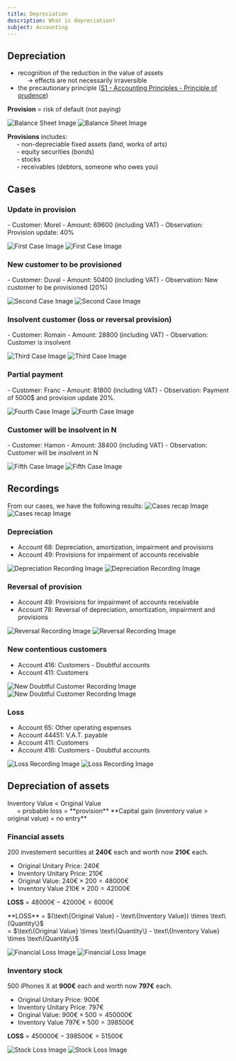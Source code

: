```yaml
---
title: Depreciation
description: What is depreciation?
subject: Accounting
---
```



## Depreciation

- recognition of the <span class="highlight red">reduction</span> in the value of assets<br/>
  &ensp;&ensp;&ensp;-> <span class="highlight">effects are not necessarily irraversible</span>
- the precautionary principle ([S1 - Accounting Principles - Principle of prudence](../s1/accounting-principles#principle-of-prudence))


<Callout type="info">**Provision** = risk of default (not paying)</Callout>

<img
  className="dark"
  src="/accounting/depreciation/balance-sheet-dark.png"
  alt="Balance Sheet Image"
/>
<img
  className="light"
  src="/accounting/depreciation/balance-sheet-light.png"
  alt="Balance Sheet Image"
/>

**Provisions** includes:<br/>
&ensp;&ensp;&ensp;- <span class="highlight blue">non-depreciable fixed assets</span> (land, works of arts)<br/>
&ensp;&ensp;&ensp;- <span class="highlight green">equity securities</span> (bonds)<br/>
&ensp;&ensp;&ensp;- <span class="highlight violet">stocks</span><br/>
&ensp;&ensp;&ensp;- <span class="highlight orange">receivables</span> (debtors, someone who owes you)<br/>

## Cases

### Update in provision

<Callout type="info">
- Customer: Morel
- Amount: 69600 (including VAT)
- Observation: Provision update: 40%
</Callout>

<img
  className="dark"
  src="/accounting/depreciation/cases/first-case-dark.png"
  alt="First Case Image"
/>
<img
  className="light"
  src="/accounting/depreciation/cases/first-case-light.png"
  alt="First Case Image"
/>

### New customer to be provisioned 

<Callout type="info">
- Customer: Duval 
- Amount: 50400 (including VAT)
- Observation: New customer to be provisioned (20%)
</Callout>

<img
  className="dark"
  src="/accounting/depreciation/cases/second-case-dark.png"
  alt="Second Case Image"
/>
<img
  className="light"
  src="/accounting/depreciation/cases/second-case-light.png"
  alt="Second Case Image"
/>

### Insolvent customer (loss or reversal provision) 

<Callout type="info">
- Customer: Romain 
- Amount: 28800 (including VAT)
- Observation: Customer is insolvent
</Callout>

<img
  className="dark"
  src="/accounting/depreciation/cases/third-case-dark.png"
  alt="Third Case Image"
/>
<img
  className="light"
  src="/accounting/depreciation/cases/third-case-light.png"
  alt="Third Case Image"
/>

### Partial payment

<Callout type="info">
- Customer: Franc 
- Amount: 81800 (including VAT)
- Observation: Payment of 5000$ and provision update 20%. 
</Callout>

<img
  className="dark"
  src="/accounting/depreciation/cases/fourth-case-dark.png"
  alt="Fourth Case Image"
/>
<img
  className="light"
  src="/accounting/depreciation/cases/fourth-case-light.png"
  alt="Fourth Case Image"
/>

### Customer will be insolvent in N

<Callout type="info">
- Customer: Hamon 
- Amount: 38400 (including VAT)
- Observation: Customer will be insolvent in N
</Callout>

<img
  className="dark"
  src="/accounting/depreciation/cases/fifth-case-dark.png"
  alt="Fifth Case Image"
/>
<img
  className="light"
  src="/accounting/depreciation/cases/fifth-case-light.png"
  alt="Fifth Case Image"
/>

## Recordings

From our cases, we have the following results:
<img
  className="dark"
  src="/accounting/depreciation/cases-recap-dark.png"
  alt="Cases recap Image"
/>
<img
  className="light"
  src="/accounting/depreciation/cases-recap-light.png"
  alt="Cases recap Image"
/>

### Depreciation

- <span class="highlight red">Account 68</span>: Depreciation, amortization, impairment and provisions
- <span class="highlight blue">Account 49</span>: Provisions for impairment of accounts receivable

<img
  className="dark"
  src="/accounting/depreciation/depreciation-recording-dark.png"
  alt="Depreciation Recording Image"
/>
<img
  className="light"
  src="/accounting/depreciation/depreciation-recording-light.png"
  alt="Depreciation Recording Image"
/>

### Reversal of provision 

- <span class="highlight blue">Account 49</span>: Provisions for impairment of accounts receivable
- <span class="highlight green">Account 78</span>: Reversal of depreciation, amortization, impairment and provisions

<img
  className="dark"
  src="/accounting/depreciation/reversal-recording-dark.png"
  alt="Reversal Recording Image"
/>
<img
  className="light"
  src="/accounting/depreciation/reversal-recording-light.png"
  alt="Reversal Recording Image"
/>

### New contentious customers

- <span class="highlight violet">Account 416</span>: Customers - Doubtful accounts
- <span class="highlight orange">Account 411</span>: Customers

<img
  className="dark"
  src="/accounting/depreciation/doubtful-recording-dark.png"
  alt="New Doubtful Customer Recording Image"
/>
<img
  className="light"
  src="/accounting/depreciation/doubtful-recording-light.png"
  alt="New Doubtful Customer Recording Image"
/>

### Loss

- <span class="highlight pink">Account 65</span>: Other operating expenses
- <span class="highlight">Account 44451</span>: V.A.T. payable
- <span class="highlight orange">Account 411</span>: Customers
- <span class="highlight violet">Account 416</span>: Customers - Doubtful accounts

<img
  className="dark"
  src="/accounting/depreciation/loss-recording-dark.png"
  alt="Loss Recording Image"
/>
<img
  className="light"
  src="/accounting/depreciation/loss-recording-light.png"
  alt="Loss Recording Image"
/>

## Depreciation of assets

<Callout type="info">
    Inventory Value < Original Value <br/>
        &ensp;&ensp;&ensp;= <span className="highlight red">probable loss</span> = **provision**
</Callout>

<Callout type="error" emoji="‼️">
  **Capital gain (inventory value > original value) = no entry**
</Callout>

### Financial assets

200 investement securities at **240€** each and worth now **210€** each.

- Original Unitary Price: <Latex>$240€$</Latex>
- Inventory Unitary Price: <Latex>$210€$</Latex>
- Original Value: <Latex>$240€ \times 200 = 48 000€$</Latex>
- Inventory Value <Latex>$210€ \times 200 = 42 000€$</Latex>

**LOSS** = <Latex>$48 000€ - 42 000€ = 6 000€$</Latex>

<Callout type="error" emoji="‼️">
  **LOSS** = <Latex>$(\text\{Original Value} - \text\{Inventory Value}) \times \text\{Quantity\}$</Latex><br/>
  = <Latex>$\text\{Original Value}  \times \text\{Quantity\} - \text\{Inventory Value} \times \text\{Quantity\}$</Latex>
</Callout>

<img
  className="dark"
  src="/accounting/depreciation/financial-loss-dark.png"
  alt="Financial Loss Image"
/>
<img
  className="light"
  src="/accounting/depreciation/financial-loss-light.png"
  alt="Financial Loss Image"
/>

### Inventory stock 

500 iPhones X at **900€** each and worth now **797€** each.

- Original Unitary Price: <Latex>$900€$</Latex>
- Inventory Unitary Price: <Latex>$797€$</Latex>
- Original Value: <Latex>$900€ \times 500 = 450 000€$</Latex>
- Inventory Value <Latex>$797€ \times 500 = 398 500€$</Latex>

**LOSS** = <Latex>$450 000€ - 398 500€ = 51 500€$</Latex>

<img
  className="dark"
  src="/accounting/depreciation/stock-loss-dark.png"
  alt="Stock Loss Image"
/>
<img
  className="light"
  src="/accounting/depreciation/stock-loss-light.png"
  alt="Stock Loss Image"
/>